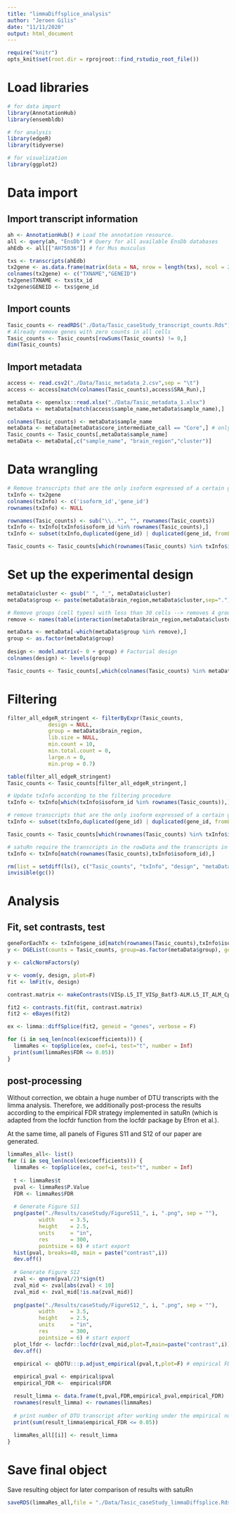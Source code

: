 ```yaml
---
title: "limmaDiffsplice_analysis"
author: "Jeroen Gilis"
date: "11/11/2020"
output: html_document
---
```


```r
require("knitr")
opts_knit$set(root.dir = rprojroot::find_rstudio_root_file())
```

# Load libraries

```r
# for data import
library(AnnotationHub)
library(ensembldb)

# for analysis
library(edgeR)
library(tidyverse)

# for visualization
library(ggplot2)
```

# Data import

## Import transcript information

```r
ah <- AnnotationHub() # Load the annotation resource.
all <- query(ah, "EnsDb") # Query for all available EnsDb databases
ahEdb <- all[["AH75036"]] # for Mus musculus

txs <- transcripts(ahEdb)
tx2gene <- as.data.frame(matrix(data = NA, nrow = length(txs), ncol = 2))
colnames(tx2gene) <- c("TXNAME","GENEID")
tx2gene$TXNAME <- txs$tx_id
tx2gene$GENEID <- txs$gene_id
```

## Import counts

```r
Tasic_counts <- readRDS("./Data/Tasic_caseStudy_transcript_counts.Rds")
# Already remove genes with zero counts in all cells
Tasic_counts <- Tasic_counts[rowSums(Tasic_counts) != 0,]
dim(Tasic_counts)
```

## Import metadata

```r
access <- read.csv2("./Data/Tasic_metadata_2.csv",sep = "\t")
access <- access[match(colnames(Tasic_counts),access$SRA_Run),]

metaData <- openxlsx::read.xlsx("./Data/Tasic_metadata_1.xlsx")
metaData <- metaData[match(access$sample_name,metaData$sample_name),]

colnames(Tasic_counts) <- metaData$sample_name
metaData <- metaData[metaData$core_intermediate_call == "Core",] # only retain cell that were unambiguously assigned to a certain cell type (cluster)
Tasic_counts <- Tasic_counts[,metaData$sample_name]
metaData <- metaData[,c("sample_name", "brain_region","cluster")]
```

# Data wrangling

```r
# Remove transcripts that are the only isoform expressed of a certain gene
txInfo <- tx2gene
colnames(txInfo) <- c('isoform_id','gene_id')
rownames(txInfo) <- NULL

rownames(Tasic_counts) <- sub("\\..*", "", rownames(Tasic_counts))
txInfo <- txInfo[txInfo$isoform_id %in% rownames(Tasic_counts),]
txInfo <- subset(txInfo,duplicated(gene_id) | duplicated(gene_id, fromLast=TRUE))

Tasic_counts <- Tasic_counts[which(rownames(Tasic_counts) %in% txInfo$isoform_id),]
```

# Set up the experimental design

```r
metaData$cluster <- gsub(" ", "_", metaData$cluster)
metaData$group <- paste(metaData$brain_region,metaData$cluster,sep=".")

# Remove groups (cell types) with less than 30 cells --> removes 4 groups
remove <- names(table(interaction(metaData$brain_region,metaData$cluster))[table(interaction(metaData$brain_region,metaData$cluster)) < 30])

metaData <- metaData[-which(metaData$group %in% remove),]
group <- as.factor(metaData$group)
 
design <- model.matrix(~ 0 + group) # Factorial design
colnames(design) <- levels(group)

Tasic_counts <- Tasic_counts[,which(colnames(Tasic_counts) %in% metaData$sample_name)]
```

# Filtering

```r
filter_all_edgeR_stringent <- filterByExpr(Tasic_counts,
             design = NULL,
             group = metaData$brain_region,
             lib.size = NULL,
             min.count = 10,
             min.total.count = 0,
             large.n = 0,
             min.prop = 0.7)

table(filter_all_edgeR_stringent)
Tasic_counts <- Tasic_counts[filter_all_edgeR_stringent,]
```

```r
# Update txInfo according to the filtering procedure
txInfo <- txInfo[which(txInfo$isoform_id %in% rownames(Tasic_counts)),]

# remove transcripts that are the only isoform expressed of a certain gene (after filtering)
txInfo <- subset(txInfo,duplicated(gene_id) | duplicated(gene_id, fromLast=TRUE))

Tasic_counts <- Tasic_counts[which(rownames(Tasic_counts) %in% txInfo$isoform_id),]

# satuRn require the transcripts in the rowData and the transcripts in the count matrix to be in the same order. If not, the resulting models will be matched to the wrong rowData
txInfo <- txInfo[match(rownames(Tasic_counts),txInfo$isoform_id),]

rm(list = setdiff(ls(), c("Tasic_counts", "txInfo", "design", "metaData", "tx2gene","group")))
invisible(gc())
```

# Analysis

## Fit, set contrasts, test

```r
geneForEachTx <- txInfo$gene_id[match(rownames(Tasic_counts),txInfo$isoform_id)]
y <- DGEList(counts = Tasic_counts, group=as.factor(metaData$group), genes = geneForEachTx)

y <- calcNormFactors(y)

v <- voom(y, design, plot=F)
fit <- lmFit(v, design)

contrast.matrix <- makeContrasts(VISp.L5_IT_VISp_Batf3-ALM.L5_IT_ALM_Cpa6_Gpr88, VISp.L5_IT_VISp_Col27a1-ALM.L5_IT_ALM_Cbln4_Fezf2, VISp.L5_IT_VISp_Col6a1_Fezf2-ALM.L5_IT_ALM_Cpa6_Gpr88, VISp.L5_IT_VISp_Col6a1_Fezf2-ALM.L5_IT_ALM_Gkn1_Pcdh19, VISp.L5_IT_VISp_Hsd11b1_Endou-ALM.L5_IT_ALM_Lypd1_Gpr88, VISp.L5_IT_VISp_Hsd11b1_Endou-ALM.L5_IT_ALM_Tnc, VISp.L5_IT_VISp_Hsd11b1_Endou-ALM.L5_IT_ALM_Tmem163_Dmrtb1, VISp.L5_IT_VISp_Whrn_Tox2-ALM.L5_IT_ALM_Tmem163_Arhgap25, levels=design)

fit2 <- contrasts.fit(fit, contrast.matrix)
fit2 <- eBayes(fit2)

ex <- limma::diffSplice(fit2, geneid = "genes", verbose = F)

for (i in seq_len(ncol(ex$coefficients))) {
  limmaRes <- topSplice(ex, coef=i, test="t", number = Inf)
  print(sum(limmaRes$FDR <= 0.05))
}
```

## post-processing

Without correction, we obtain a huge number of DTU transcripts with the limma analysis. Therefore, we additionally post-process the results according to the empirical FDR strategy implemented in satuRn (which is adapted from the locfdr function from the locfdr package by Efron et al.).

At the same time, all panels of Figures S11 and S12 of our paper are generated.

```r
limmaRes_all<- list()
for (i in seq_len(ncol(ex$coefficients))) {
  limmaRes <- topSplice(ex, coef=i, test="t", number = Inf)
  
  t <- limmaRes$t
  pval <- limmaRes$P.Value
  FDR <- limmaRes$FDR
  
  # Generate Figure S11
  png(paste("./Results/caseStudy/FigureS11_", i, ".png", sep = ""),
          width     = 3.5,
          height    = 2.5,
          units     = "in",
          res       = 300,
          pointsize = 6) # start export
  hist(pval, breaks=40, main = paste("contrast",i))
  dev.off()
  
  # Generate Figure S12
  zval <- qnorm(pval/2)*sign(t)
  zval_mid <- zval[abs(zval) < 10]
  zval_mid <- zval_mid[!is.na(zval_mid)]
  
  png(paste("./Results/caseStudy/FigureS12_", i, ".png", sep = ""),
          width     = 3.5,
          height    = 2.5,
          units     = "in",
          res       = 300,
          pointsize = 6) # start export
  plot_lfdr <- locfdr::locfdr(zval_mid,plot=T,main=paste("contrast",i))
  dev.off()
  
  empirical <- qbDTU:::p.adjust_empirical(pval,t,plot=F) # empirical FDR correction as implemented in satuRn

  empirical_pval <- empirical$pval
  empirical_FDR <-  empirical$FDR

  result_limma <- data.frame(t,pval,FDR,empirical_pval,empirical_FDR)
  rownames(result_limma) <- rownames(limmaRes)
  
  # print number of DTU transcript after working under the empirical null
  print(sum(result_limma$empirical_FDR <= 0.05))
  
  limmaRes_all[[i]] <- result_limma
}
```

# Save final object

Save resulting object for later comparison of results with satuRn

```r
saveRDS(limmaRes_all,file = "./Data/Tasic_caseStudy_limmaDiffsplice.Rds")
```

